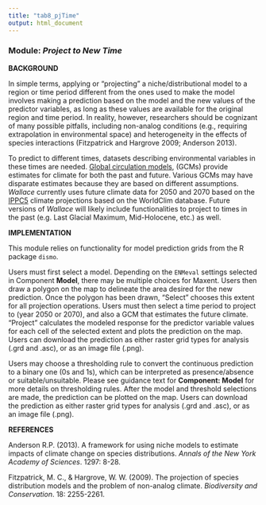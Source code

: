 ```yaml
---
title: "tab8_pjTime"
output: html_document
---
```


### **Module:** ***Project to New Time***

**BACKGROUND**  

In simple terms, applying or “projecting” a niche/distributional model to a region or time period different from the ones used to make the model involves making a prediction based on the model and the new values of the predictor variables, as long as these values are available for the original region and time period. In reality, however, researchers should be cognizant of many possible pitfalls, including non-analog conditions (e.g., requiring extrapolation in environmental space) and heterogeneity in the effects of species interactions (Fitzpatrick and Hargrove 2009; Anderson 2013).

To predict to different times, datasets describing environmental variables in these times are needed. <a href="http://www.ipcc-data.org/guidelines/pages/gcm_guide.html" target="_blank">Global circulation models</a>, (GCMs) provide estimates for climate for both the past and future. Various GCMs may have disparate estimates because they are based on different assumptions. *Wallace* currently uses future climate data for 2050 and 2070 based on the <a href="http://cmip-pcmdi.llnl.gov/cmip5/" target="_blank">IPPC5</a> climate projections based on the WorldClim database. Future versions of *Wallace* will likely include functionalities to project to times in the past (e.g. Last Glacial Maximum, Mid-Holocene, etc.) as well.

**IMPLEMENTATION** 

This module relies on functionality for model prediction grids from the R package `dismo`.

Users must first select a model. Depending on the `ENMeval` settings selected in Component **Model**, there may be multiple choices for Maxent. Users then draw a polygon on the map to delineate the area desired for the new prediction. Once the polygon has been drawn, "Select" chooses this extent for all projection operations. Users must then select a time period to project to (year 2050 or 2070), and also a GCM that estimates the future climate. "Project" calculates the modeled response for the predictor variable values for each cell of the selected extent and plots the prediction on the map. Users can download the prediction as either raster grid types for analysis (.grd and .asc), or as an image file (.png).

Users may choose a thresholding rule to convert the continuous prediction to a binary one (0s and 1s), which can be interpreted as presence/absence or suitable/unsuitable. Please see guidance text for **Component: Model** for more details on thresholding rules. After the model and threshold selections are made, the prediction can be plotted on the map. Users can download the prediction as either raster grid types for analysis (.grd and .asc), or as an image file (.png).

**REFERENCES**

Anderson R.P. (2013). A framework for using niche models to estimate impacts of climate change on species distributions. *Annals of the New York Academy of Sciences*. 1297: 8-28.

Fitzpatrick, M. C., & Hargrove, W. W. (2009). The projection of species distribution models and the problem of non-analog climate. *Biodiversity and Conservation*. 18: 2255-2261.
